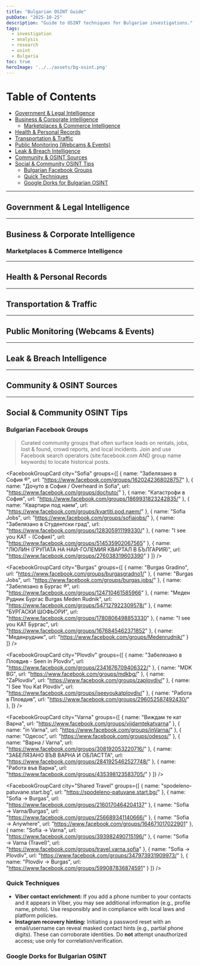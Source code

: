 ```yaml
---
title: "Bulgarian OSINT Guide"
pubDate: "2025-10-25"
description: "Guide to OSINT techniques for Bulgarian investigations."
tags:
  - investigation
  - analysis
  - research
  - osint
  - Bulgaria
toc: true
heroImage: '../../assets/bg-osint.png'
---
```



# Table of Contents

* [Government & Legal Intelligence](#government--legal-intelligence)
* [Business & Corporate Intelligence](#business--corporate-intelligence)
  * [Marketplaces & Commerce Intelligence](#marketplaces--commerce-intelligence)
* [Health & Personal Records](#health--personal-records)
* [Transportation & Traffic](#transportation--traffic)
* [Public Monitoring (Webcams & Events)](#public-monitoring-webcams--events)
* [Leak & Breach Intelligence](#leak--breach-intelligence)
* [Community & OSINT Sources](#community--osint-sources)
* [Social & Community OSINT Tips](#social--community-osint-tips)
  * [Bulgarian Facebook Groups](#bulgarian-facebook-groups)
  * [Quick Techniques](#quick-techniques)
  * [Google Dorks for Bulgarian OSINT](#google-dorks-for-bulgarian-osint)

---

## Government & Legal Intelligence

<ExpandableLink
href="https://www.strazha.bg/"
title="strazha.bg"
description="Bulgarian civic transparency platform that provides public data and visualizations about the National Assembly. Monitor legislative activities, voting records, and parliamentary transparency."
/>

<ExpandableLink
href="https://results.cik.bg/"
title="results.cik.bg"
description="Official portal of the Central Election Commission of Bulgaria publishing election results. Monitor election results, turnout, and open-data sets for research."
/>

<ExpandableLink
href="https://www.lazheshli.com/"
title="lazheshli.com"
description="Citizen-initiative website tracking politicians' statements and misinformation. Fact-checking and tracking misinformation patterns."
/>

<ExpandableLink
href="https://bar-register.bg/"
title="bar-register.bg"
description="Official unified register of the Bulgarian Bar Association. Verify attorneys and law firms."
/>

<ExpandableLink
href="https://www.legal-world.online/"
title="legal-world.online"
description="Legal-service platform for finding and comparing lawyers by practice area. Research legal representation, book consultations."
/>

<ExpandableLink
href="https://dela.bg/"
title="dela.bg"
description="Access to published and anonymized Bulgarian court rulings. Legal research, precedent analysis."
/>

<ExpandableLink
href="https://scan.bird.bg/debtors/"
title="scan.bird.bg/debtors/"
description="BIRD scanner with public debtor lists. Investigative research, due diligence, risk assessment."
/>

---

## Business & Corporate Intelligence

<ExpandableLink
href="https://scan.bird.bg/tr/"
title="Scan TR (BIRD)"
description="Scanner tool for Bulgaria's Trade Registry. Corporate ownership, company changes, investigative research."
/>

<ExpandableLink
href="https://papagal.bg/"
title="Papagal.bg"
description="Business directory / firm info aggregator. Company lookup, registration data, quick due diligence."
/>

<ExpandableLink
href="https://www.gestapo.bg/Search"
title="Gestapo.bg"
description="Search engine for organisations and affiliated persons. Investigate connections, shareholdings, relationships."
/>

<ExpandableLink
href="https://vsichkifirmi.com/"
title="VsichkiFirmi.com"
description="Large business catalog with regional and activity filters. Find suppliers, competitive research."
/>

<ExpandableLink
href="https://nekorekten.com/bg/"
title="nekorekten.com"
description="Platform for reporting and searching information about dishonest firms and customers. Risk and fraud prevention, background checks."
/>

### Marketplaces & Commerce Intelligence

<ExpandableLink
href="https://www.alo.bg/"
title="alo.bg"
description="Bulgarian online classifieds marketplace. Monitor listings, pricing trends, seller patterns, and commercial activity."
/>

<ExpandableLink
href="https://www.olx.bg/"
title="olx.bg"
description="Major Bulgarian second-hand and classified ads platform. Track item listings, seller networks, market trends, and transaction patterns."
/>

<ExpandableLink
href="https://bazar.bg/"
title="bazar.bg"
description="Bulgarian online marketplace and shopping directory. Search for retailers, products, business listings, and commercial contacts."
/>

<ExpandableLink
href="https://obiavi.bg/"
title="obiavi.bg"
description="Bulgarian online advertising platform for classifieds and announcements. Business intelligence, commercial research, trend monitoring."
/>

---

## Health & Personal Records

<ExpandableLink
href="https://services.nhif.bg/references/gpSearch/generalPractitioner.xhtml"
title="GP Search (NHIF)"
description="NHIF service to check or select a general practitioner. Verify GP registration and NHIF contracts."
/>

<ExpandableLink
href="https://portal.nra.bg/health-status"
title="Health-Status Check (NRA)"
description="NRA service to check personal health-insurance status. Verify insurance activity, ensure no contribution gaps."
/>

---

## Transportation & Traffic

<ExpandableLink
href="https://rta.government.bg/services/check-inspection/index.html"
title="Inspection-Check (RTA)"
description="Check validity of a vehicle's technical inspection. Ownership checks, insurance/risk assessment."
/>

<ExpandableLink
href="https://check.bgtoll.bg/#/"
title="Check BG TOLL"
description="Official BG Toll system check for vignette and toll validity. Verify toll compliance, detect fraud or hidden liabilities."
/>

<ExpandableLink
href="https://www.waze.com/bg/live-map/"
title="Waze – Live Map"
description="Waze's real-time traffic map. Monitor traffic, incidents, plan routes."
/>

---

## Public Monitoring (Webcams & Events)

<ExpandableLink
href="https://weather-webcam.eu/izberi-webcam-camera/webcam-from-burgas-live-kameri-ot-burgas-na-jivo/"
title="Weather-Webcam.eu – Burgas"
description="Live webcam feeds from Burgas. Real-time weather, crowd, and event monitoring."
/>

<ExpandableLink
href="http://free-webcambg.com/"
title="Free-WebCamBG.com"
description="Aggregated webcams from various locations in Bulgaria. Visual situational awareness."
/>

<ExpandableLink
href="https://webcamsbg.com/"
title="WebCamsBG.com"
description="Live webcam portal for Bulgarian towns and cities. Travel planning, event monitoring, remote observation."
/>

<ExpandableLink
href="https://veliko.info/webcam/"
title="Veliko.info WebCam"
description="Webcam feeds for Veliko Tarnovo region. Check conditions, crowd levels, events."
/>

---

## Leak & Breach Intelligence

<ExpandableLink
href="https://scan.bird.bg/napleaks/"
title="NAPLeaks via BIRD"
description="Check if personal data was exposed in the 2019 NAP breach. Identity exposure check, personal security monitoring."
/>

<ExpandableLink
href="https://nap-leaks.github.io/checks/email/"
title="nap-leaks/checks (GitHub)"
description="Open-source email leak checker for NAP breach dataset. Internal audits, exposure assessments."
/>

<ExpandableLink
href="https://scan.bird.bg/kyulevleaks/"
title="KyulevLeaks via BIRD"
description="Leak scanner for the 'Emil Külev' dataset. Check for personal data exposure, due diligence."
/>

<ExpandableLink
href="https://scan.bird.bg/fbleaks/"
title="FBLeaks via BIRD"
description="Leak scanner for Facebook-related data breaches. Credential exposure monitoring, security checks."
/>

---

## Community & OSINT Sources

<ExpandableLink
href="https://www.reddit.com/r/bulgaria/"
title="Reddit: r/bulgaria"
description="Bulgarian subreddit for news and community intelligence. Crowd-sourced reports, community discussion, OSINT lead discovery."
/>

---

## Social & Community OSINT Tips

### Bulgarian Facebook Groups

> Curated community groups that often surface leads on rentals, jobs, lost & found, crowd reports, and local incidents. Join and use Facebook search operators (site:facebook.com AND group name keywords) to locate historical posts.

<FacebookGroupCard 
  city="Sofia" 
  groups={[
    { name: "Забелязано в София ®", url: "https://www.facebook.com/groups/1620242368028757" },
    { name: "Дочуто в София / Overheard in Sofia", url: "https://www.facebook.com/groups/dochuto/" },
    { name: "Катастрофи в София", url: "https://www.facebook.com/groups/1869931823242835/" },
    { name: "Квартири под наем", url: "https://www.facebook.com/groups/kvartiti.pod.naem/" },
    { name: "Sofia Jobs", url: "https://www.facebook.com/groups/sofiajobs/" },
    { name: "Забелязано в Студентски град", url: "https://www.facebook.com/groups/128305911199330/" },
    { name: "I see you КАТ - (София)", url: "https://www.facebook.com/groups/514535902067565" },
    { name: "ЛЮЛИН (ГРУПАТА НА НАЙ-ГОЛЕМИЯ КВАРТАЛ В БЪЛГАРИЯ)", url: "https://www.facebook.com/groups/276038319603390" }
  ]}
/>

<FacebookGroupCard 
  city="Burgas" 
  groups={[
    { name: "Burgas Gradino", url: "https://www.facebook.com/groups/burgasgradno1/" },
    { name: "Burgas Jobs", url: "https://www.facebook.com/groups/burgas.jobs/" },
    { name: "Забелязано в Бургас ®", url: "https://www.facebook.com/groups/124710461585966" },
    { name: "Меден Рудник Бургас Burgas Meden Rudnik", url: "https://www.facebook.com/groups/547127922309578/" },
    { name: "БУРГАСКИ ШОФЬОРИ", url: "https://www.facebook.com/groups/1780806498853330" },
    { name: "I see you КАТ Бургас", url: "https://www.facebook.com/groups/1676845462371852" },
    { name: "Меденрудник", url: "https://www.facebook.com/groups/Medenrudnik/" }
  ]}
/>

<FacebookGroupCard 
  city="Plovdiv" 
  groups={[
    { name: "Забелязано в Пловдив - Seen in Plovdiv", url: "https://www.facebook.com/groups/2341676709406322/" },
    { name: "MDK BG", url: "https://www.facebook.com/groups/mdkbg/" },
    { name: "ZaPlovdiv", url: "https://www.facebook.com/groups/zaplovdiv/" },
    { name: "I See You Kat Plovdiv", url: "https://www.facebook.com/groups/iseeyoukatplovdiv/" },
    { name: "Работа в Пловдив", url: "https://www.facebook.com/groups/296052587492430/" },
  ]}
/>

<FacebookGroupCard 
  city="Varna" 
  groups={[
    { name: "Виждам те кат Варна", url: "https://www.facebook.com/groups/vijdamtekatvarna" },
    { name: "in Varna", url: "https://www.facebook.com/groups/inVarna/" },
    { name: "Одесос", url: "https://www.facebook.com/groups/odesos/" },
    { name: "Варна / Varna", url: "https://www.facebook.com/groups/308192053220716/" },
    { name: "ЗАБЕЛЯЗАНО ВЪВ ВАРНА И ОБЛАСТТА", url: "https://www.facebook.com/groups/2841925462527748/" },
    { name: "Работа във Варна", url: "https://www.facebook.com/groups/435398123583705/" }
  ]}
/>

<FacebookGroupCard 
  city="Shared Travel" 
  groups={[
    { name: "spodeleno-patuvane.start.bg", url: "https://spodeleno-patuvane.start.bg/" },
    { name: "Sofia → Burgas", url: "https://www.facebook.com/groups/2160170464204137" },
    { name: "Sofia → Varna/Burgas", url: "https://www.facebook.com/groups/256689341140666/" },
    { name: "Sofia → Anywhere", url: "https://www.facebook.com/groups/164671017022901" },
    { name: "Sofia → Varna", url: "https://www.facebook.com/groups/393982490715196/" },
    { name: "Sofia → Varna (Travel)", url: "https://www.facebook.com/groups/travel.varna.sofia" },
    { name: "Sofia → Plovdiv", url: "https://www.facebook.com/groups/347973931909973/" },
    { name: "Plovdiv → Burgas", url: "https://www.facebook.com/groups/599087836874591" }
  ]}
/>

### Quick Techniques

* **Viber contact enrichment:** If you add a phone number to your contacts and it appears in Viber, you may see additional information (e.g., profile name, photo). Use responsibly and in compliance with local laws and platform policies.
* **Instagram recovery hinting:** Initiating a password reset with an email/username can reveal masked contact hints (e.g., partial phone digits). These can corroborate identities. Do **not** attempt unauthorized access; use only for correlation/verification.

### Google Dorks for Bulgarian OSINT

<GoogleDork
  title="EIK (ЕИК) Search"
  description="Search for Bulgarian company identification numbers across the web."
  query='intext:"831626017"'
/>

<GoogleDork
  title="Legal Acts Search"
  description="Search legal acts by person name in the Bulgarian legal system."
  query='site:"legalacts.justice.bg" "ЙОВКА КАЗАНДЖИЕВА"'
/>

<GoogleDork
  title="General Legal Search"
  description="Search the Bulgarian Justice system for officials, departments, and legal entities."
  query='site:"justice.bg" "ДИРЕКТОР РИОСВ ВАРНА"'
/>

<GoogleDork
  title="Case Search"
  description="Search for specific legal cases in the Bulgarian electronic case system."
  query='site:"ecase.justice.bg" "ДИРЕКТОР РИОСВ ВАРНА"'
/>

<GoogleDork
  title="Voting Results Search"
  description="Search election results and voting data from the Central Election Commission."
  query='site:results.cik.bg "Иван"'
/>

<GoogleDork
  title="Financial Data with EIK"
  description="Search financial records by company EIK (Bulgarian company ID number)."
  query='site:finansi.bg "114685063"'
/>

<GoogleDork
  title="Registry Agency Search"
  description="Search for personal documents (EGN, ID numbers) in the Registry Agency portal."
  query='site:portal.registryagency.bg/CR/bg/DocumentAccess "Иван Иванов"'
/>

<GoogleDork
  title="Bulgarian Post Search"
  description="Search parcel and postal records in the Bulgarian postal system."
  query='site:bgpost.bg/api/files/ "Иван"'
/>

<GoogleDork
  title="Car Sale Search - Mobile.bg"
  description="Search car marketplace listings by phone number or other details on Mobile.bg."
  query='site:mobile.bg "0877151066"'
/>

<GoogleDork
  title="Car Sale Search - Cars.bg"
  description="Search car marketplace listings by phone number or other details on Cars.bg."
  query='site:cars.bg "0877151066"'
/>

<GoogleDork
  title="Car Sale Search - Auto.bg"
  description="Search car marketplace listings by phone number or other details on Auto.bg."
  query='site:auto.bg "0877151066"'
/>

<GoogleDork
  title="Car Sale Search - AutoScout24.bg"
  description="Search car marketplace listings by phone number or other details on AutoScout24."
  query='site:autoscout24.bg "0877151066"'
/>
